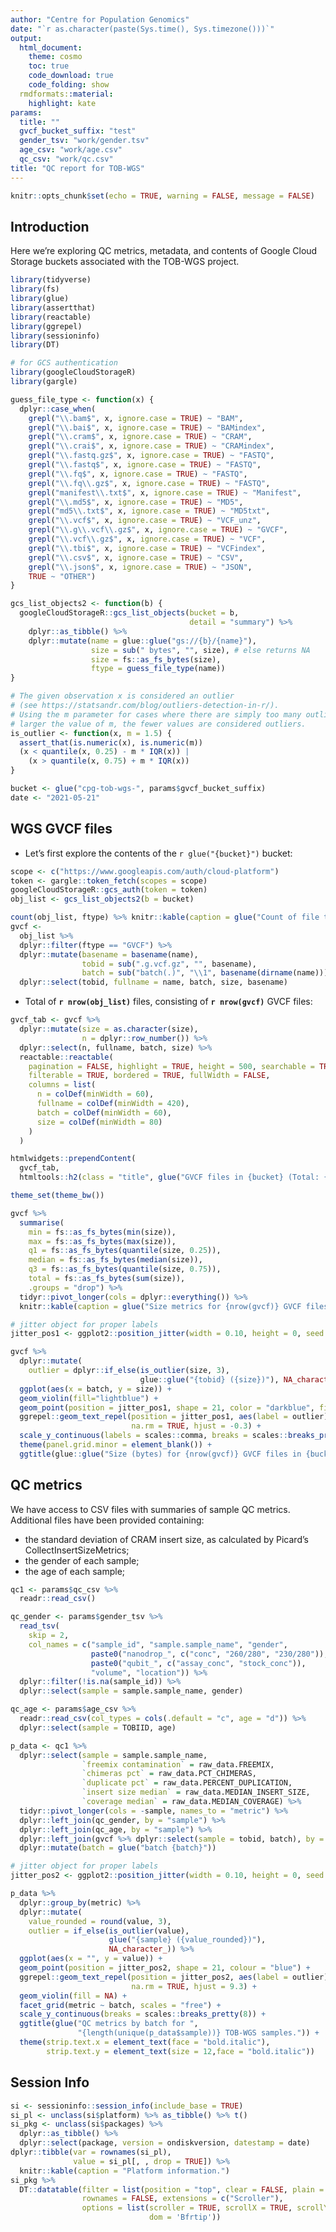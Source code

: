 ```yaml
---
author: "Centre for Population Genomics"
date: "`r as.character(paste(Sys.time(), Sys.timezone()))`"
output:
  html_document:
    theme: cosmo
    toc: true
    code_download: true
    code_folding: show
  rmdformats::material:
    highlight: kate
params:
  title: ""
  gvcf_bucket_suffix: "test"
  gender_tsv: "work/gender.tsv"
  age_csv: "work/age.csv"
  qc_csv: "work/qc.csv"
title: "QC report for TOB-WGS"
---
```


```r
knitr::opts_chunk$set(echo = TRUE, warning = FALSE, message = FALSE)
```

## Introduction

Here we're exploring QC metrics, metadata, and contents of Google Cloud Storage
buckets associated with the TOB-WGS project.

```r
library(tidyverse)
library(fs)
library(glue)
library(assertthat)
library(reactable)
library(ggrepel)
library(sessioninfo)
library(DT)

# for GCS authentication
library(googleCloudStorageR)
library(gargle)
```

```r
guess_file_type <- function(x) {
  dplyr::case_when(
    grepl("\\.bam$", x, ignore.case = TRUE) ~ "BAM",
    grepl("\\.bai$", x, ignore.case = TRUE) ~ "BAMindex",
    grepl("\\.cram$", x, ignore.case = TRUE) ~ "CRAM",
    grepl("\\.crai$", x, ignore.case = TRUE) ~ "CRAMindex",
    grepl("\\.fastq.gz$", x, ignore.case = TRUE) ~ "FASTQ",
    grepl("\\.fastq$", x, ignore.case = TRUE) ~ "FASTQ",
    grepl("\\.fq$", x, ignore.case = TRUE) ~ "FASTQ",
    grepl("\\.fq\\.gz$", x, ignore.case = TRUE) ~ "FASTQ",
    grepl("manifest\\.txt$", x, ignore.case = TRUE) ~ "Manifest",
    grepl("\\.md5$", x, ignore.case = TRUE) ~ "MD5",
    grepl("md5\\.txt$", x, ignore.case = TRUE) ~ "MD5txt",
    grepl("\\.vcf$", x, ignore.case = TRUE) ~ "VCF_unz",
    grepl("\\.g\\.vcf\\.gz$", x, ignore.case = TRUE) ~ "GVCF",
    grepl("\\.vcf\\.gz$", x, ignore.case = TRUE) ~ "VCF",
    grepl("\\.tbi$", x, ignore.case = TRUE) ~ "VCFindex",
    grepl("\\.csv$", x, ignore.case = TRUE) ~ "CSV",
    grepl("\\.json$", x, ignore.case = TRUE) ~ "JSON",
    TRUE ~ "OTHER")
}

gcs_list_objects2 <- function(b) {
  googleCloudStorageR::gcs_list_objects(bucket = b,
                                        detail = "summary") %>%
    dplyr::as_tibble() %>%
    dplyr::mutate(name = glue::glue("gs://{b}/{name}"),
                  size = sub(" bytes", "", size), # else returns NA
                  size = fs::as_fs_bytes(size),
                  ftype = guess_file_type(name))
}

# The given observation x is considered an outlier
# (see https://statsandr.com/blog/outliers-detection-in-r/).
# Using the m parameter for cases where there are simply too many outliers; the
# larger the value of m, the fewer values are considered outliers.
is_outlier <- function(x, m = 1.5) {
  assert_that(is.numeric(x), is.numeric(m))
  (x < quantile(x, 0.25) - m * IQR(x)) |
    (x > quantile(x, 0.75) + m * IQR(x))
}
```


```r
bucket <- glue("cpg-tob-wgs-", params$gvcf_bucket_suffix)
date <- "2021-05-21"
```

## WGS GVCF files

- Let's first explore the contents of the
  `r glue("{bucket}")` bucket:

```r
scope <- c("https://www.googleapis.com/auth/cloud-platform")
token <- gargle::token_fetch(scopes = scope)
googleCloudStorageR::gcs_auth(token = token)
obj_list <- gcs_list_objects2(b = bucket)
```

```r
count(obj_list, ftype) %>% knitr::kable(caption = glue("Count of file types in {bucket}."))
gvcf <-
  obj_list %>%
  dplyr::filter(ftype == "GVCF") %>%
  dplyr::mutate(basename = basename(name),
                tobid = sub(".g.vcf.gz", "", basename),
                batch = sub("batch(.)", "\\1", basename(dirname(name)))) %>%
  dplyr::select(tobid, fullname = name, batch, size, basename)
```

- Total of **`r nrow(obj_list)`** files, consisting of **`r nrow(gvcf)`**
  GVCF files:

```r
gvcf_tab <- gvcf %>%
  dplyr::mutate(size = as.character(size),
                n = dplyr::row_number()) %>%
  dplyr::select(n, fullname, batch, size) %>%
  reactable::reactable(
    pagination = FALSE, highlight = TRUE, height = 500, searchable = TRUE,
    filterable = TRUE, bordered = TRUE, fullWidth = FALSE,
    columns = list(
      n = colDef(minWidth = 60),
      fullname = colDef(minWidth = 420),
      batch = colDef(minWidth = 60),
      size = colDef(minWidth = 80)
    )
  )

htmlwidgets::prependContent(
  gvcf_tab,
  htmltools::h2(class = "title", glue("GVCF files in {bucket} (Total: {nrow(gvcf)})")))
```

```r
theme_set(theme_bw())

gvcf %>%
  summarise(
    min = fs::as_fs_bytes(min(size)),
    max = fs::as_fs_bytes(max(size)),
    q1 = fs::as_fs_bytes(quantile(size, 0.25)),
    median = fs::as_fs_bytes(median(size)),
    q3 = fs::as_fs_bytes(quantile(size, 0.75)),
    total = fs::as_fs_bytes(sum(size)),
    .groups = "drop") %>%
  tidyr::pivot_longer(cols = dplyr::everything()) %>%
  knitr::kable(caption = glue("Size metrics for {nrow(gvcf)} GVCF files in {bucket}."))

# jitter object for proper labels
jitter_pos1 <- ggplot2::position_jitter(width = 0.10, height = 0, seed = 321)

gvcf %>%
  dplyr::mutate(
    outlier = dplyr::if_else(is_outlier(size, 3),
                             glue::glue("{tobid} ({size})"), NA_character_)) %>%
  ggplot(aes(x = batch, y = size)) +
  geom_violin(fill="lightblue") +
  geom_point(position = jitter_pos1, shape = 21, color = "darkblue", fill = "red") +
  ggrepel::geom_text_repel(position = jitter_pos1, aes(label = outlier),
                           na.rm = TRUE, hjust = -0.3) +
  scale_y_continuous(labels = scales::comma, breaks = scales::breaks_pretty(10)) +
  theme(panel.grid.minor = element_blank()) +
  ggtitle(glue::glue("Size (bytes) for {nrow(gvcf)} GVCF files in {bucket}."))
```

## QC metrics

We have access to CSV files with summaries of sample QC metrics. Additional
files have been provided containing:

- the standard deviation of CRAM insert size, as calculated by Picard's
  CollectInsertSizeMetrics;
- the gender of each sample;
- the age of each sample;

```r
qc1 <- params$qc_csv %>% 
  readr::read_csv()

qc_gender <- params$gender_tsv %>% 
  read_tsv(
    skip = 2,
    col_names = c("sample_id", "sample.sample_name", "gender",
                  paste0("nanodrop_", c("conc", "260/280", "230/280")),
                  paste0("qubit_", c("assay_conc", "stock_conc")),
                  "volume", "location")) %>%
  dplyr::filter(!is.na(sample_id)) %>%
  dplyr::select(sample = sample.sample_name, gender)

qc_age <- params$age_csv %>%
  readr::read_csv(col_types = cols(.default = "c", age = "d")) %>%
  dplyr::select(sample = TOBIID, age)

p_data <- qc1 %>%
  dplyr::select(sample = sample.sample_name,
                `freemix contamination` = raw_data.FREEMIX,
                `chimeras pct` = raw_data.PCT_CHIMERAS,
                `duplicate pct` = raw_data.PERCENT_DUPLICATION,
                `insert size median` = raw_data.MEDIAN_INSERT_SIZE,
                `coverage median` = raw_data.MEDIAN_COVERAGE) %>%
  tidyr::pivot_longer(cols = -sample, names_to = "metric") %>%
  dplyr::left_join(qc_gender, by = "sample") %>%
  dplyr::left_join(qc_age, by = "sample") %>%
  dplyr::left_join(gvcf %>% dplyr::select(sample = tobid, batch), by = "sample") %>%
  dplyr::mutate(batch = glue("batch {batch}"))
```

```r
# jitter object for proper labels
jitter_pos2 <- ggplot2::position_jitter(width = 0.10, height = 0, seed = 321)

p_data %>%
  dplyr::group_by(metric) %>%
  dplyr::mutate(
    value_rounded = round(value, 3),
    outlier = if_else(is_outlier(value),
                      glue("{sample} ({value_rounded})"),
                      NA_character_)) %>%
  ggplot(aes(x = "", y = value)) +
  geom_point(position = jitter_pos2, shape = 21, colour = "blue") +
  ggrepel::geom_text_repel(position = jitter_pos2, aes(label = outlier),
                           na.rm = TRUE, hjust = 9.3) +
  geom_violin(fill = NA) +
  facet_grid(metric ~ batch, scales = "free") +
  scale_y_continuous(breaks = scales::breaks_pretty(8)) +
  ggtitle(glue("QC metrics by batch for ",
               "{length(unique(p_data$sample))} TOB-WGS samples.")) +
  theme(strip.text.x = element_text(face = "bold.italic"),
        strip.text.y = element_text(size = 12,face = "bold.italic"))
```

## Session Info

```r
si <- sessioninfo::session_info(include_base = TRUE)
si_pl <- unclass(si$platform) %>% as_tibble() %>% t()
si_pkg <- unclass(si$packages) %>%
  dplyr::as_tibble() %>%
  dplyr::select(package, version = ondiskversion, datestamp = date)
dplyr::tibble(var = rownames(si_pl),
              value = si_pl[, , drop = TRUE]) %>%
  knitr::kable(caption = "Platform information.")
si_pkg %>%
  DT::datatable(filter = list(position = "top", clear = FALSE, plain = TRUE),
                rownames = FALSE, extensions = c("Scroller"),
                options = list(scroller = TRUE, scrollX = TRUE, scrollY = 200,
                               dom = 'Bfrtip'))
```
